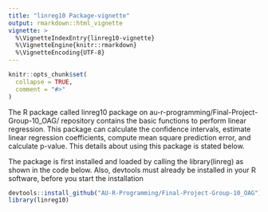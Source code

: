 ```yaml
---
title: "linreg10 Package-vignette"
output: rmarkdown::html_vignette
vignette: >
  %\VignetteIndexEntry{linreg10-vignette}
  %\VignetteEngine{knitr::rmarkdown}
  %\VignetteEncoding{UTF-8}
---
```


```r
knitr::opts_chunk$set(
  collapse = TRUE,
  comment = "#>"
)
```
The R package called linreg10 package on au-r-programming/Final-Project-Group-10_OAG/ repository contains the basic functions to perform linear regression. This package can calculate the confidence intervals, estimate linear regression coefficients, compute mean square prediction error, and calculate p-value. This details about using this package is stated below.

\newline
The package is first installed and loaded by calling the library(linreg) as shown in the code below. Also, devtools must already be installed in your R software, before you start the installation
```r
devtools::install_github("AU-R-Programming/Final-Project-Group-10_OAG")
library(linreg10)
```

